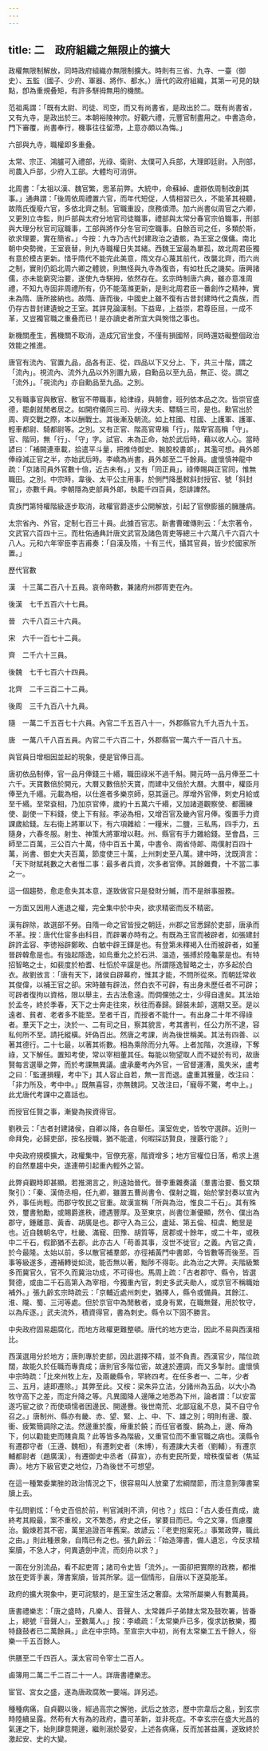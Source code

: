 ```yaml
---
---
---
```

title: 二　政府組織之無限止的擴大
---




政權無限制解放，同時政府組織亦無限制擴大。時則有三省、九寺、一臺（御史）、五監（國子、少府、軍器、將作、都水。）唐代的政府組織，其第一可見的缺點，卽為重規叠矩，有許多駢拇無用的機關。

范祖禹謂：「既有太尉、司徒、司空，而又有尚書省，是政出於二。既有尚書省，又有九寺，是政出於三。本朝裕陵神宗。好觀六禮，元豐官制盡用之。中書造命，門下審覆，尚書奉行，機事往往留滯，上意亦頗以為悔。」

六部與九寺，職權即多重叠。

太常、宗正、鴻臚可入禮部，光祿、衛尉、太僕可入兵部，大理即廷尉。入刑部，司農入戶部，少府入工部。大體均可消併。

北周書：「太祖以漢、魏官繁，思革前弊。大統中，命蘇綽、盧辯依周制改創其事。」通典謂：「後周依周禮置六官，而年代短促，人情相習已久，不能革其視聽，故隋氏復廢六官，多依北齊之制。官職重設，庶務煩滯。加六尚書似周官之六卿，又更別立寺監，則戶部與太府分地官司徒職事，禮部與太常分春官宗伯職事，刑部與大理分秋官司寇職事，工部與將作分冬官司空職事。自餘百司之任，多類於斯，欲求理要，實在簡省。」今按：九寺乃古代封建政治之遺骸，為王室之僕傭。南北朝中央勢微，王室衰替，則九寺職權日失其緒。西魏王室最為單孤，故北周君臣獨有意於模古更新。惜乎隋代不能完此美意，隋文存心蔑其前代，改襲北齊，而六尚之制，實則仍蹈北周六卿之體貌，則無怪與九寺為復沓，有如杜氏之譏矣。唐興諸儒，亦未能窮究治要，遂使九寺駢拇，依然存在。玄宗時制唐六典，雖亦意准周禮，不知九寺固非周禮所有，仍不能蕩滌更新，是則北周君臣一番創作之精神，實未為隋、唐所接納也。故隋、唐而後，中國史上雖不復有古昔封建時代之貴族，而仍存古昔封建遺蛻之王室。其詳見論漢制。下益卑，上益崇，君尊臣屈，一成不革，又豈獨官職之重叠而已！是亦讀史者所宜大與惋惜之事也。

新機關產生，舊機關不取消，造成冗官坐食，不僅有損國帑，同時還妨礙整個政治效能之推進。

唐官有流內、官置九品，品各有正、從，四品以下又分上、下，共三十階，謂之「流內」。視流內、流外九品以外別置九級，自勳品以至九品，無正、從。謂之「流外」。「視流內」亦自勳品至九品。之別。

又有職事官與散官、散官不帶職事，給律祿，與朝會，班列依本品之次。皆崇官盛德，罷劇就閒者居之。如開府儀同三司、光祿大夫、驃騎三司，是也。勳官出於周、齊交戰之際，本以酬戰士。其後漸及朝流。如上柱國、柱國、上護軍、護軍、輕車都尉、騎都尉等。之別。又有正官、階高官卑稱「行」，階卑官高稱「守」。官、階同，無「行」、「守」字。試官、未為正命，始於武后時，藉以收人心。當時諺曰：「補闕連車載，拾遣平斗量，把推侍御史、腕脫校書郞」，其濫可想。員外郞俸祿減正官之半，亦始武后時。李嶠為尚書，員外郞至二千餘員。盧懷慎神龍中疏：「京諸司員外官數十倍，近古未有。」又有「同正員」，祿俸賜與正官同，惟無職田。之別。中宗時，韋後、太平公主用事，於側門降墨敕斜封授官、號「斜封官」，亦數千員。李朝隱為吏部員外郞，執罷千四百員，怨誹譁然。

貴族門第特權階級逐步取消，政權官爵逐步公開解放，引起了官僚膨脹的臃腫病。

太宗省內、外官，定制七百三十員。此據百官志。新書曹確傳則云：「太宗著令，文武官六百四十三。而杜佑通典計唐文武官及諸色胥吏等總三十六萬八千六百六十八人。元和六年宰臣李吉甫奏：「自漢及隋，十有三代，攝其官員，皆少於國家所置。」

歷代官數

漢　十三萬二百八十五員。哀帝時數，兼諸府州郡胥吏在內。

後漢　七千五百六十七員。

晉　六千八百三十六員。

宋　六千一百七十二員。

齊　二千六十三員。

後魏　七千七百六十四員。

北齊　二千三百二十二員。

後周　三千九百八十九員。

隨　一萬二千五百七十六員。內官二千五百八十一，外郡縣官九千九百九十五。

唐　一萬八千八百五員。內官二千六百二十，外郡縣官一萬六千一百八十五。

與官員日增相因並起的現象，便是官俸日高。

唐初依品制俸，官一品月俸錢三十緡，職田祿米不過千斛。開元時一品月俸至二十六千。天寶數倍於開元，大曆又數倍於天寶，而建中又倍於大曆。大曆中，權臣月俸至九千緡。元載為相，以仕進者多樂京師，惡其逼己。厚增外官俸，刺史月給或至千緡。至常袞相，乃加京官俸，歲約十五萬六千緡，又加諸道觀察使、都團練使、副使一下料錢，使上下有敍。李泌為相，又增百官及畿內官月俸。復置手力資課歲給錢。左右衛上將軍以下，有六項雜給：一糧米，二鹽，三私馬，四手力，五隨身，六春冬服。射生、神策大將軍增以鞋。州、縣官有手力雜給錢。至會昌，三師至二百萬，三公百六十萬，侍中百五十萬，中書令、兩省侍郞、兩僕射百四十萬，尚書、御史大夫百萬，節度使三十萬，上州刺史至八萬。建中時，沈既濟言：「天下財賦耗數之大者惟二事：最多者兵資，次多者官俸。其餘雜費，十不當二事之一。

這一個趨勢，愈走愈失其本意，遂致做官只是發財分贓，而不是辦事服務。

一方面又因用人進退之權，完全集中於中央，欲求精密而反不精密。

漢有辟除，故選部不勞。自隋一命之官皆授之朝廷，州郡之官悉歸於吏部，唐承而不革。按：唐代仕宦多由科目，而辟署亦時有之。有既為王官而被辟者，如張建封辟許孟容、李徳裕辟鄭畋、白敏中辟王鐸是也。有登第未釋褐入仕而被辟者，如董晉辟韓愈是也。有強起隱逸，如烏重允之於石洪、溫造，張搏於陸龜蒙是也。有特招智略之士，如裴度於柏耆、杜慆於辛讜是也。所謂隱逸智略之士，亦多起於白衣。故劉攽言：「唐有天下，諸侯自辟幕府，惟其才能，不問所從來。而朝廷常收其俊偉，以補王官之卻。宋時雖有辟法，然白衣不可辟，有出身未歷任者不可辟；可辟者復拘以資格，限以舉主，去古法愈遠。而倜儻弛之士，少得自達矣。其法始於孟冬，終於季春，天下之士奔走往來，秋往而春歸。歸裝未卸，選期又至。是以遠者、貧者、老者多不能至。至者千百，而授者不能什一。有出身二十年不得祿者。羣天下之士，決於一、二有司之目，察其貌言，考其書判，任公力所不逮，容私何所不至。請托縱橫。奸偽百出。然唐之考課，尚為後世稱美。其法有四善、以著其德行。二十七最，以著其術數。相為乘除而分九等。上者加階，次進祿，下奪祿，又下解任。置知考使，常以宰相董其任。每能以物望取人而不疑於有司，故唐賢每言選舉之弊，而於考課無異議。盧承慶考內外官，一官督運漕，風失米，盧考之曰：「監運損糧，考中下」其人容止自若，無一言而退。盧重其雅量，改注曰：「非力所及，考中中。」既無喜容，亦無魏詞。又改注曰，「寵辱不驚，考中上。」此尤唐代考課中之嘉話也。

而授官任賢之事，漸變為挨資得官。

劉秩云：「古者封建諸侯，自卿以降，各自舉任。漢室佐史，皆牧守選辟。近則一命拜免，必歸吏部，按名授職，猶不能遣，何暇採訪賢良，搜覈行能？」

中央政府規模擴大，政權集中，官僚充塞，階資增多；地方官權位日落，希求上進的自然羣趨中央，遂連帶引起重內輕外之習。

此弊貞觀時即甚顯。若推溯言之，則遠始晉代。晉李重雜奏議（羣書治要、藝文類聚引）：「秦、漢倚丞相，任九卿，雖置五曹尚書令、僕射之職，始於掌封奏以宣內外，事任尚輕。而郡守牧民之官重。故漢宣稱「所與為治，惟良二千石」。其有殊效，璽書勉勵，或賜爵進秩，禮遇豐厚。及至東京，尚書位漸優顯，然令、僕出為郡守，鍾離意、黃香、胡廣是也。郡守入為三公，盧延、第五倫、桓虞、鮑昱是也。近自魏朝名守，杜畿、滿寵、田豫、胡質等，居郡或十餘年，或二十年，或秩中二千石，假節猶不去郡。此亦古人「苟善其事，沒世不徙官」之義。內官之貴，於今最隆。太始以前，多以散官補羣郞，亦徑補黃門中書郞，今皆數等而後至。百事等級遂多，遷補轉徙如流，能否無以著，黜陟不得彰。此為治之大弊。夫階級繁多而冀官久，官不久而冀治功成，不可得也。馬周上疏：「古者郡守、縣令，皆選賢德，或由二千石高第入為宰相，今獨重內官，刺史多武夫勛人，或京官不稱職始補外。」張九齡玄宗時疏云：「京輔近處州刺史，猶擇人，縣令或備員。其餘江、淮、隴、蜀、三河等處。但於京官中為閒散者，或身有累，在職無聲，用於牧守，以為斥逐。」武夫流外，積資得官，書為刺史。縣令以下固不勝言。

中央政府固易趨腐化，而地方政權更難整頓。唐代的地方吏治，因此不易與西漢相比。

西漢選用分於地方；唐則專於吏部，因此選擇不精，並不負責。西漢官少，階位疏闊，故能久於任職而專責成；唐則官多階位密，故速於遷調，而又多掣肘。盧懷慎中宗時疏：「比來州牧上左，及兩畿縣令，罕終四考。在任多者一、二年，少者三、五月，遽即遷除。」其弊至此。又桉：梁朱异立法，分諸州為五品，以大小為牧守高下之差，而定升降之等。凡異國降人邊陲之地悉為下州，論者謂：「以安富遂巧宦之欲？而使頑懦者困邊民、開邊釁。後世南荒、北鄙寇亂不息，莫不自守令召之。」唐制州、縣亦有畿、赤、望、緊、上、中、下、雄之別；明則有邊、腹、衝、疲繁簡調除之法。然邊重於腹，瘠重於饒；而任官者腹、饒為上，邊、瘠為下，何以勸能吏而賤貪風？此等皆多為階級，又重官位而不重官職之病也。漢縣令有遷郡守者（王遵、魏相），有遷刺史者（朱博），有遷諫大夫者（劉輔），有遷京輔都尉者（趙廣漢），有遷御史中丞者（薛宣），亦有吏民所愛，增秩復留者（焦延壽）。地方下級官吏之地位，乃為後世不可想望。

在這一種繁委業脞的政治情況之下，很容易叫人放棄了宏綱闊節，而注意到簿書案牘上去。

牛弘問劉炫：「令史百倍於前，判官減則不濟，何也？」炫曰：「古人委任責成，歲終考其殿最，案不重校，文不繁悉，府史之任，掌要目而已。今之文簿，恆慮覆治。鍛煉若其不密，萬里追證百年舊案。故諺云：『老吏抱案死。』事繁政弊，職此之由。」則此種景象，自隋已有之也。張九齡云：「始造簿書，備人遺忘，今反求精案牘，不急人才，何異遺劍中流，而刻舟以求？」

一面在分別流品，看不起吏胥；諸司令史皆「流外」。一面卻把實際的政務，都推放在吏胥手裏，薄書案牘，皆其所掌。這一個情形，自唐以下遂莫能革。

政府的擴大現象中，更可詫駭的，是王室生活之奢靡。太常所屬樂人有數萬員。

唐書禮樂志：「唐之盛時，凡樂人、音聲人、太常雜戶子弟隸太常及鼓吹署，皆番上，總號『音聲人』，至數萬人。」按：李嶠疏：「太常樂戶已多，復求訪散樂，獨特鼗鼓者已二萬餘員。」此在中宗時。至宣宗大中初，尚有太常樂工五千餘人，俗樂一千五百餘人。

供膳至二千四百人。漢太官司令宰士二百人。

鹵簿用二萬二千二百二十一人。詳唐書禮樂志。

宦官、宮女之盛，遂為唐政腐敗一要端。詳另述。

種種病痛，自貞觀以後，經過高宗之懈弛，武后之放恣，歷中宗韋后之亂，到玄宗時陸續呈露。然苟有大有為的政府，盡可革新，並非死症。不幸玄宗在盛大光昌的氣運之下，始則肆意開邊，繼則溺於晏安，上述各病痛，反而加甚益厲，遂致終於激起安、史的大變。